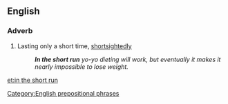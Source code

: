 ==English==

===Adverb===
{{en-adv|head=[[in]] the [[short]] [[run]]|-}}

# {{context|idiomatic}} Lasting only a short time, [[shortsightedly]] 
#: '''''In the short run''' yo-yo dieting will work, but eventually it makes it nearly impossible to lose weight.''

[[Category:English prepositional phrases]]

[[et:in the short run]]